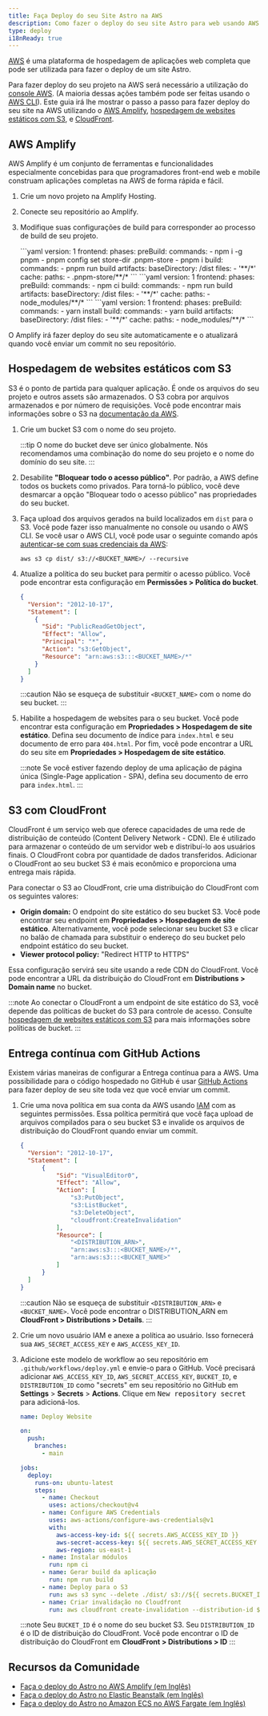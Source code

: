 ```yaml
---
title: Faça Deploy do seu Site Astro na AWS
description: Como fazer o deploy do seu site Astro para web usando AWS.
type: deploy
i18nReady: true
---
```


[AWS](https://aws.amazon.com/) é uma plataforma de hospedagem de aplicações web completa que pode ser utilizada para fazer o deploy de um site Astro.

Para fazer deploy do seu projeto na AWS será necessário a utilização do [console AWS](https://aws.amazon.com/console/). (A maioria dessas ações também pode ser feitas usando o [AWS CLI](https://aws.amazon.com/cli/)). Este guia irá lhe mostrar o passo a passo para fazer deploy do seu site na AWS utilizando o [AWS Amplify](https://aws.amazon.com/amplify/), [hospedagem de websites estáticos com S3](https://aws.amazon.com/s3/), e [CloudFront](https://aws.amazon.com/cloudfront/).

## AWS Amplify

AWS Amplify é um conjunto de ferramentas e funcionalidades especialmente concebidas para que programadores front-end web e mobile construam aplicações completas na AWS de forma rápida e fácil.

1. Crie um novo projeto na Amplify Hosting.
2. Conecte seu repositório ao Amplify.
3. Modifique suas configurações de build para corresponder ao processo de build de seu projeto.

    <PackageManagerTabs>
    <Fragment slot="pnpm">
    ```yaml
    version: 1
    frontend:
      phases:
        preBuild:
          commands:
            - npm i -g pnpm
            - pnpm config set store-dir .pnpm-store
            - pnpm i
        build:
          commands:
            - pnpm run build
      artifacts:
        baseDirectory: /dist
        files:
          - '**/*'
      cache:
        paths:
          - .pnpm-store/**/*
    ```
    </Fragment>
    <Fragment slot="npm">
    ```yaml
    version: 1
    frontend:
      phases:
        preBuild:
          commands:
            - npm ci
        build:
          commands:
            - npm run build
      artifacts:
        baseDirectory: /dist
        files:
          - '**/*'
      cache:
        paths:
          - node_modules/**/*
    ```
    </Fragment>
    <Fragment slot="yarn">
    ```yaml
    version: 1
    frontend:
      phases:
        preBuild:
          commands:
            - yarn install
        build:
          commands:
            - yarn build
      artifacts:
        baseDirectory: /dist
        files:
          - '**/*'
      cache:
        paths:
          - node_modules/**/*
    ```
    </Fragment>
    </PackageManagerTabs>

O Amplify irá fazer deploy do seu site automaticamente e o atualizará quando você enviar um commit no seu repositório.

## Hospedagem de websites estáticos com S3

S3 é o ponto de partida para qualquer aplicação. É onde os arquivos do seu projeto e outros assets são armazenados. O S3 cobra por arquivos armazenados e por número de requisições. Você pode encontrar mais informações sobre o S3 na [documentação da AWS](https://aws.amazon.com/pt/s3).

1. Crie um bucket S3 com o nome do seu projeto.

    :::tip
     O nome do bucket deve ser único globalmente. Nós recomendamos uma combinação do nome do seu projeto e o nome do domínio do seu site.
    :::

2. Desabilite **"Bloquear todo o acesso público"**. Por padrão, a AWS define todos os buckets como privados. Para torná-lo público, você deve desmarcar a opção "Bloquear todo o acesso público" nas propriedades do seu bucket.

3. Faça upload dos arquivos gerados na build localizados em `dist` para o S3. Você pode fazer isso manualmente no console ou usando o AWS CLI. Se você usar o AWS CLI, você pode usar o seguinte comando após [autenticar-se com suas credenciais da AWS](https://docs.aws.amazon.com/pt_br/cli/latest/userguide/cli-configure-files.html):

    ```
    aws s3 cp dist/ s3://<BUCKET_NAME>/ --recursive
    ```

4. Atualize a política do seu bucket para permitir o acesso público. Você pode encontrar esta configuração em **Permissões > Política do bucket**.

    ```json
    {
      "Version": "2012-10-17",
      "Statement": [
        {
          "Sid": "PublicReadGetObject",
          "Effect": "Allow",
          "Principal": "*",
          "Action": "s3:GetObject",
          "Resource": "arn:aws:s3:::<BUCKET_NAME>/*"
        }
      ]
    }
    ```

    :::caution
    Não se esqueça de substituir `<BUCKET_NAME>` com o nome do seu bucket.
    :::

5. Habilite a hospedagem de websites para o seu bucket. Você pode encontrar esta configuração em **Propriedades > Hospedagem de site estático**. Defina seu documento de índice para `index.html` e seu documento de erro para `404.html`. Por fim, você pode encontrar a URL do seu site em **Propriedades > Hospedagem de site estático**.

    :::note
    Se você estiver fazendo deploy de uma aplicação de página única (Single-Page application - SPA), defina seu documento de erro para `index.html`.
    :::

## S3 com CloudFront

CloudFront é um serviço web que oferece capacidades de uma rede de distribuição de conteúdo (Content Delivery Network - CDN). Ele é utilizado para armazenar o conteúdo de um servidor web e distribuí-lo aos usuários finais. O CloudFront cobra por quantidade de dados transferidos. Adicionar o CloudFront ao seu bucket S3 é mais econômico e proporciona uma entrega mais rápida.

Para conectar o S3 ao CloudFront, crie uma distribuição do CloudFront com os seguintes valores:
  - **Origin domain:** O endpoint do site estático do seu bucket S3. Você pode encontrar seu endpoint em **Propriedades > Hospedagem de site estático**. Alternativamente, você pode selecionar seu bucket S3 e clicar no balão de chamada para substituir o endereço do seu bucket pelo endpoint estático do seu bucket.
  - **Viewer protocol policy:** "Redirect HTTP to HTTPS"

Essa configuração servirá seu site usando a rede CDN do CloudFront. Você pode encontrar a URL da distribuição do CloudFront em **Distributions > Domain name** no bucket.

:::note
Ao conectar o CloudFront a um endpoint de site estático do S3, você depende das políticas de bucket do S3 para controle de acesso. Consulte [hospedagem de websites estáticos com S3](/pt-br/guides/deploy/aws/#hospedagem-de-websites-estáticos-com-s3) para mais informações sobre políticas de bucket.
:::

## Entrega contínua com GitHub Actions

Existem várias maneiras de configurar a Entrega contínua para a AWS. Uma possibilidade para o código hospedado no GitHub é usar [GitHub Actions](https://github.com/features/actions) para fazer deploy de seu site toda vez que você enviar um commit.

1. Crie uma nova política em sua conta da AWS usando [IAM](https://aws.amazon.com/iam/) com as seguintes permissões. Essa política permitirá que você faça upload de arquivos compilados para o seu bucket S3 e invalide os arquivos de distribuição do CloudFront quando enviar um commit.

    ```json
    {
      "Version": "2012-10-17",
      "Statement": [
          {
              "Sid": "VisualEditor0",
              "Effect": "Allow",
              "Action": [
                  "s3:PutObject",
                  "s3:ListBucket",
                  "s3:DeleteObject",
                  "cloudfront:CreateInvalidation"
              ],
              "Resource": [
                  "<DISTRIBUTION_ARN>",
                  "arn:aws:s3:::<BUCKET_NAME>/*",
                  "arn:aws:s3:::<BUCKET_NAME>"
              ]
          }
      ]
    }
    ```

    :::caution
    Não se esqueça de substituir `<DISTRIBUTION_ARN>` e `<BUCKET_NAME>`. Você pode encontrar o DISTRIBUTION_ARN em **CloudFront > Distributions > Details**.
    :::

2. Crie um novo usuário IAM e anexe a política ao usuário. Isso fornecerá sua `AWS_SECRET_ACCESS_KEY` e `AWS_ACCESS_KEY_ID`.

3. Adicione este modelo de workflow ao seu repositório em `.github/workflows/deploy.yml` e envie-o para o GitHub. Você precisará adicionar `AWS_ACCESS_KEY_ID`, `AWS_SECRET_ACCESS_KEY`, `BUCKET_ID`, e `DISTRIBUTION_ID` como "secrets" em seu repositório no GitHub em **Settings** > **Secrets** > **Actions**. Clique em <kbd>New repository secret</kbd> para adicioná-los.

    ```yaml
    name: Deploy Website

    on:
      push:
        branches:
          - main

    jobs:
      deploy:
        runs-on: ubuntu-latest
        steps:
          - name: Checkout
            uses: actions/checkout@v4
          - name: Configure AWS Credentials
            uses: aws-actions/configure-aws-credentials@v1
            with:
              aws-access-key-id: ${{ secrets.AWS_ACCESS_KEY_ID }}
              aws-secret-access-key: ${{ secrets.AWS_SECRET_ACCESS_KEY }}
              aws-region: us-east-1
          - name: Instalar módulos
            run: npm ci
          - name: Gerar build da aplicação
            run: npm run build
          - name: Deploy para o S3
            run: aws s3 sync --delete ./dist/ s3://${{ secrets.BUCKET_ID }}
          - name: Criar invalidação no Cloudfront
            run: aws cloudfront create-invalidation --distribution-id ${{ secrets.DISTRIBUTION_ID }} --paths "/*"
    ```

    :::note
    Seu `BUCKET_ID` é o nome do seu bucket S3. Seu `DISTRIBUTION_ID` é o ID de distribuição do CloudFront. Você pode encontrar o ID de distribuição do CloudFront em **CloudFront > Distributions > ID**
    :::

## Recursos da Comunidade

- [Faça o deploy do Astro no AWS Amplify (em Inglês)](https://www.launchfa.st/blog/deploy-astro-aws-amplify)
- [Faça o deploy do Astro no Elastic Beanstalk (em Inglês)](https://www.launchfa.st/blog/deploy-astro-aws-elastic-beanstalk)
- [Faça o deploy do Astro no Amazon ECS no AWS Fargate (em Inglês)](https://www.launchfa.st/blog/deploy-astro-aws-fargate)
